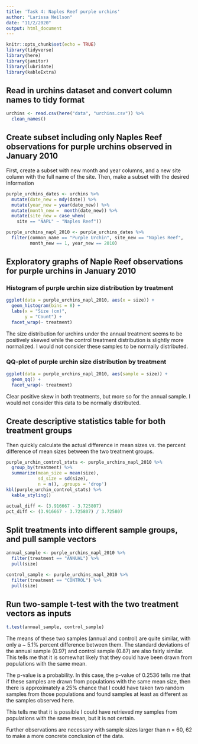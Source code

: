 ```yaml
---
title: 'Task 4: Naples Reef purple urchins'
author: "Larissa Neilson"
date: "11/2/2020"
output: html_document
---
```


```r
knitr::opts_chunk$set(echo = TRUE)
library(tidyverse)
library(here)
library(janitor)
library(lubridate)
library(kableExtra)
```

## Read in urchins dataset and convert column names to tidy format

```r
urchins <- read.csv(here("data", "urchins.csv")) %>% 
  clean_names()
```

## Create subset including only Naples Reef observations for purple urchins observed in January 2010

First, create a subset with new month and year columns, and a new site column with the full name of the site. Then, make a subset with the desired information

```r
purple_urchins_dates <- urchins %>%
  mutate(date_new = mdy(date)) %>%
  mutate(year_new = year(date_new)) %>% 
  mutate(month_new =  month(date_new)) %>% 
  mutate(site_new = case_when(
    site == "NAPL" ~ "Naples Reef"))

purple_urchins_napl_2010 <- purple_urchins_dates %>%
  filter(common_name == "Purple Urchin", site_new == "Naples Reef",
         month_new == 1, year_new == 2010)
```

## Exploratory graphs of Naple Reef observations for purple urchins in January 2010

### Histogram of purple urchin size distribution by treatment

```r
ggplot(data = purple_urchins_napl_2010, aes(x = size)) +
  geom_histogram(bins = 8) +
  labs(x = "Size (cm)",
       y = "Count") +
  facet_wrap(~ treatment)
```

The size distribution for urchins under the annual treatment seems to be positively skewed while the control treatment distribution is slightly more normalized. I would not consider these samples to be normally distributed.

### QQ-plot of purple urchin size distribution by treatment

```r
ggplot(data = purple_urchins_napl_2010, aes(sample = size)) +
  geom_qq() +
  facet_wrap(~ treatment)
```

Clear positive skew in both treatments, but more so for the annual sample. I would not consider this data to be normally distributed.

## Create descriptive statistics table for both treatment groups

Then quickly calculate the actual difference in mean sizes vs. the percent difference of mean sizes between the two treatment groups.

```r
purple_urchin_control_stats <- purple_urchins_napl_2010 %>%
  group_by(treatment) %>% 
  summarize(mean_size = mean(size),
            sd_size = sd(size),
            n = n(), .groups = 'drop')
kbl(purple_urchin_control_stats) %>% 
  kable_styling()

actual_diff <- (3.916667 - 3.725807)
pct_diff <- (3.916667 - 3.725807) / 3.725807
```

## Split treatments into different sample groups, and pull sample vectors

```r
annual_sample <- purple_urchins_napl_2010 %>% 
  filter(treatment == "ANNUAL") %>% 
  pull(size)

control_sample <- purple_urchins_napl_2010 %>% 
  filter(treatment == "CONTROL") %>% 
  pull(size)
```

## Run two-sample t-test with the two treatment vectors as inputs

```r
t.test(annual_sample, control_sample)
```
The means of these two samples (annual and control) are quite similar, with only a ~ 5.1% percent difference between them. The standard deviations of the annual sample (0.97) and control sample (0.87) are also fairly similar. This tells me that it is somewhat likely that they could have been drawn from populations with the same mean.

The p-value is a probability. In this case, the p-value of 0.2536 tells me that if these samples are drawn from populations with the same mean size, then there is approximately a 25% chance that I could have taken two random samples from those populations and found samples at least as different as the samples observed here.

This tells me that it is possible I could have retrieved my samples from populations with the same mean, but it is not certain.

Further observations are necessary with sample sizes larger than n = 60, 62 to make a more concrete conclusion of the data.
